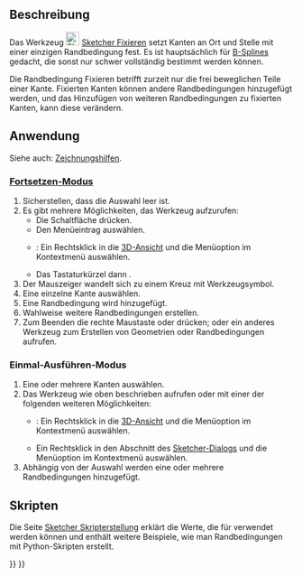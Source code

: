 <languages/>

{{Docnav/de
|[[Sketcher_ConstrainSymmetric/de|SymmetrieFestlegen]]
|[[Sketcher_ConstrainSnellsLaw/de|BrechungNachSnelliusFestlegen]]
|[[Sketcher_Workbench/de|Sketcher]]
|IconL=Constraint_Symmetric.svg
|IconR=Sketcher_ConstrainSnellsLaw.svg‎
|IconC=Workbench_Sketcher.svg
}}

{{GuiCommand/de
|Name=Sketcher ConstrainBlock
|Name/de=Sketcher Fixieren
|MenuLocation=Skizze → Sketcher-Randbedingungen → Fixieren
|Workbenches=[[Sketcher_Workbench/de|Sketcher]]
|Shortcut={{KEY|K}} {{KEY|B}}
|Version=0.17
|SeeAlso=[[Sketcher_ConstrainLock/de|Sketcher Sperren]]
}}

<span id="Description"></span>
==Beschreibung==

Das Werkzeug [[Image:Sketcher_ConstrainBlock.svg|24px]] [[Sketcher_ConstrainBlock/de|Sketcher Fixieren]] setzt Kanten an Ort und Stelle mit einer einzigen Randbedingung fest. Es ist hauptsächlich für [[Sketcher_CreateBSpline/de|B-Splines]] gedacht, die sonst  nur schwer vollständig bestimmt werden können.

Die Randbedingung Fixieren betrifft zurzeit nur die frei beweglichen Teile einer Kante. Fixierten Kanten können andere Randbedingungen hinzugefügt werden, und das Hinzufügen von weiteren Randbedingungen zu fixierten Kanten, kann diese verändern.

<span id="Usage"></span>
==Anwendung==

Siehe auch: [[Sketcher_Workbench/de#Zeichnungshilfen|Zeichnungshilfen]].

<span id="Continue_mode"></span>
===[[Sketcher_Workbench/de#Fortsetzen-Modi|Fortsetzen-Modus]]===

# Sicherstellen, dass die Auswahl leer ist.
# Es gibt mehrere Möglichkeiten, das Werkzeug aufzurufen:
#* Die Schaltfläche {{Button|[[Image:Sketcher_ConstrainBlock.svg|16px]] [[Sketcher_ConstrainBlock/de|Fixieren]]}} drücken.
#* Den Menüeintrag {{MenuCommand|Skizze → Sketcher-Randbedingungen → [[Image:Sketcher_ConstrainBlock.svg|16px]] Fixieren}} auswählen.
#* {{Version/de|1.0}}: Ein Rechtsklick in die [[3D_view/de|3D-Ansicht]] und die Menüoption {{MenuCommand|Festlegen → [[Image:Sketcher_ConstrainBlock.svg|16px]] Fixieren}} im Kontextmenü auswählen.
#* Das Tastaturkürzel {{KEY|K}} dann {{KEY|B}}.
# Der Mauszeiger wandelt sich zu einem Kreuz mit Werkzeugsymbol.
# Eine einzelne Kante auswählen.
# Eine Randbedingung wird hinzugefügt.
# Wahlweise weitere Randbedingungen erstellen.
# Zum Beenden die rechte Maustaste oder {{KEY|Esc}} drücken; oder ein anderes Werkzeug zum Erstellen von Geometrien oder Randbedingungen aufrufen.

<span id="Run-once_mode"></span>
===Einmal-Ausführen-Modus===

# Eine oder mehrere Kanten auswählen.
# Das Werkzeug wie oben beschrieben aufrufen oder mit einer der folgenden weiteren Möglichkeiten:
#* {{Version/de|1.0}}: Ein Rechtsklick in die [[3D_View/de|3D-Ansicht]] und die Menüoption {{MenuCommand|[[Image:Sketcher_ConstrainBlock.svg|16px]] Unbeweglich festlegen}} im Kontextmenü auswählen.
#* Ein Rechtsklick in den Abschnitt {{MenuCommand|Elemente}} des [[Sketcher_Dialog|Sketcher-Dialogs]] und die Menüoption {{MenuCommand|[[Image:Sketcher_ConstrainBlock.svg|16px]] Unbeweglich festlegen}} im Kontextmenü auswählen.
# Abhängig von der Auswahl werden eine oder mehrere Randbedingungen hinzugefügt.

<span id="Scripting"></span>
==Skripten==

{{Code|code=Sketch.addConstraint(Sketcher.Constraint('Block', Edge))}}

Die Seite [[Sketcher_scripting/de|Sketcher Skripterstellung]] erklärt die Werte, die für {{incode|Edge}} verwendet werden können und enthält weitere Beispiele, wie man Randbedingungen mit Python-Skripten erstellt.


{{Docnav/de
|[[Sketcher_ConstrainSymmetric/de|SymmetrieFestlegen]]
|[[Sketcher_ConstrainSnellsLaw/de|BrechungNachSnelliusFestlegen]]
|[[Sketcher_Workbench/de|Sketcher]]
|IconL=Constraint_Symmetric.svg
|IconR=Sketcher_ConstrainSnellsLaw.svg‎
|IconC=Workbench_Sketcher.svg
}}

{{Sketcher_Tools_navi{{#translation:}}}}
{{Userdocnavi{{#translation:}}}}